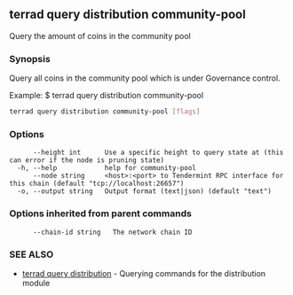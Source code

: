 ## terrad query distribution community-pool

Query the amount of coins in the community pool

### Synopsis

Query all coins in the community pool which is under Governance control.

Example:
$ terrad query distribution community-pool

```sh Terrad
terrad query distribution community-pool [flags]
```

### Options

```
      --height int      Use a specific height to query state at (this can error if the node is pruning state)
  -h, --help            help for community-pool
      --node string     <host>:<port> to Tendermint RPC interface for this chain (default "tcp://localhost:26657")
  -o, --output string   Output format (text|json) (default "text")
```

### Options inherited from parent commands

```
      --chain-id string   The network chain ID
```

### SEE ALSO

* [terrad query distribution](terrad_query_distribution.md)	 - Querying commands for the distribution module


